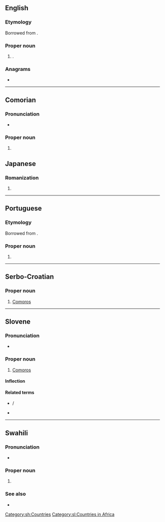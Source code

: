 {{also|komori|kōmori}}
==English==

===Etymology===
Borrowed from {{bor|en|ja|小森|tr=Komori}}.

===Proper noun===
{{en-proper noun}}

# {{surname|en|from=Japanese}}.

===Anagrams===
* {{anagrams|en|a=ikmoor|Moriko}}

----

==Comorian==

===Pronunciation===
* {{IPA|zdj|/ko.mo.ri/}}

===Proper noun===
{{head|zdj|proper noun}}
# {{place|zdj|country|continent/Africa|t1=Comoros}}

==Japanese==

===Romanization===
{{ja-romaji}}

# {{ja-romanization of|こもり}}

----

==Portuguese==

===Etymology===
Borrowed from {{bor|pt|ja|小森|tr=Komori}}.

===Proper noun===
{{pt-proper noun|mfbysense}}

# {{surname|pt|from=Japanese}}

----

==Serbo-Croatian==

===Proper noun===
{{sh-proper noun|g=m-p}}

# [[Comoros]]

[[Category:sh:Countries]]

----

==Slovene==

===Pronunciation===
* {{sl-IPA|Komọ̑ri}}

===Proper noun===
{{sl-proper noun|Komọ̑ri|m-p}}

# [[Comoros]]

====Inflection====
{{sl-decl-noun-m|Komór|n=pl}}

====Related terms====
* {{l|sl|Komórčan}} / {{l|sl|Komórčanka}}
* {{l|sl|komórski}}

[[Category:sl:Countries in Africa]]

----

==Swahili==

===Pronunciation===
* {{audio|sw|Sw-ke-Komori.flac|Audio (Kenya)}}

===Proper noun===
{{head|sw|proper noun}}

# {{place|sw|country|cont/Africa|t1=Comores}}

===See also===
* {{list:countries of Africa/sw}}